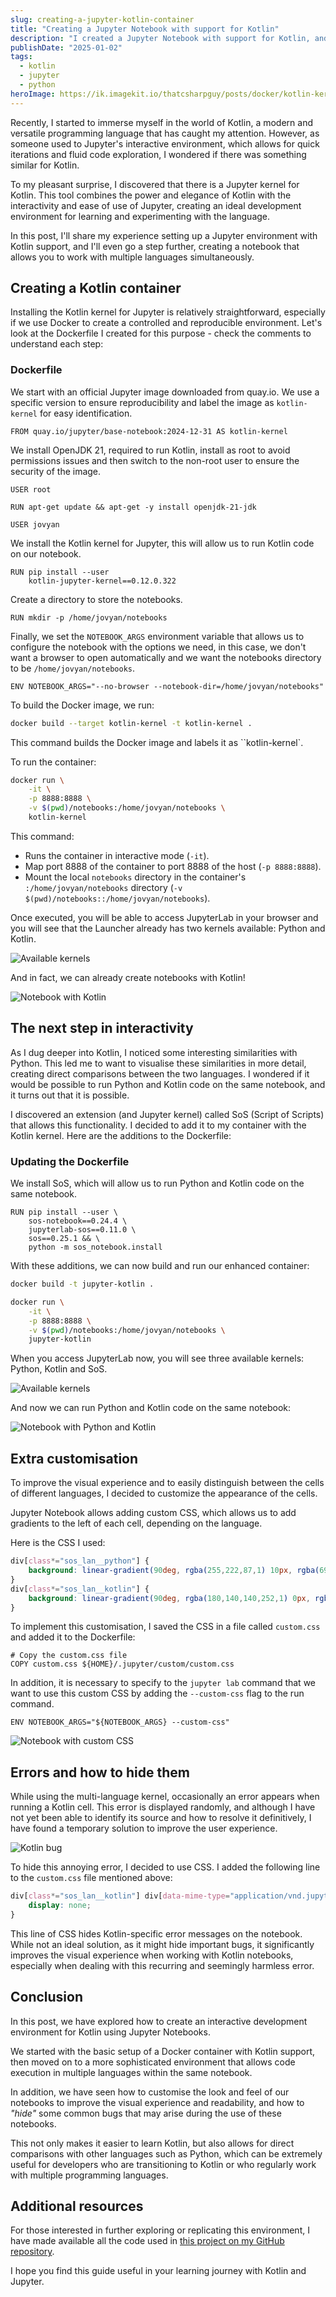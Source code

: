 ```yaml
---
slug: creating-a-jupyter-kotlin-container
title: "Creating a Jupyter Notebook with support for Kotlin"
description: "I created a Jupyter Notebook with support for Kotlin, and I'm sharing my experience with you."
publishDate: "2025-01-02"
tags:
  - kotlin
  - jupyter
  - python
heroImage: https://ik.imagekit.io/thatcsharpguy/posts/docker/kotlin-kernel/fight@1x.png
---
```


Recently, I started to immerse myself in the world of Kotlin, a modern and versatile programming language that has caught my attention. However, as someone used to Jupyter's interactive environment, which allows for quick iterations and fluid code exploration, I wondered if there was something similar for Kotlin.

To my pleasant surprise, I discovered that there is a Jupyter kernel for Kotlin. This tool combines the power and elegance of Kotlin with the interactivity and ease of use of Jupyter, creating an ideal development environment for learning and experimenting with the language.

In this post, I'll share my experience setting up a Jupyter environment with Kotlin support, and I'll even go a step further, creating a notebook that allows you to work with multiple languages simultaneously.

## Creating a Kotlin container

Installing the Kotlin kernel for Jupyter is relatively straightforward, especially if we use Docker to create a controlled and reproducible environment. Let's look at the Dockerfile I created for this purpose - check the comments to understand each step:

### Dockerfile

We start with an official Jupyter image downloaded from quay.io. We use a specific version to ensure reproducibility and label the image as `kotlin-kernel` for easy identification.

```docker
FROM quay.io/jupyter/base-notebook:2024-12-31 AS kotlin-kernel
```

We install OpenJDK 21, required to run Kotlin, install as root to avoid permissions issues and then switch to the non-root user to ensure the security of the image.

```docker
USER root

RUN apt-get update && apt-get -y install openjdk-21-jdk

USER jovyan
```

We install the Kotlin kernel for Jupyter, this will allow us to run Kotlin code on our notebook.

```docker
RUN pip install --user
    kotlin-jupyter-kernel==0.12.0.322
```

Create a directory to store the notebooks.

```docker
RUN mkdir -p /home/jovyan/notebooks
```

Finally, we set the `NOTEBOOK_ARGS` environment variable that allows us to configure the notebook with the options we need, in this case, we don't want a browser to open automatically and we want the notebooks directory to be `/home/jovyan/notebooks`.

```docker
ENV NOTEBOOK_ARGS="--no-browser --notebook-dir=/home/jovyan/notebooks"
```

To build the Docker image, we run:

```bash
docker build --target kotlin-kernel -t kotlin-kernel .
```

This command builds the Docker image and labels it as ``kotlin-kernel`.

To run the container:

```bash
docker run \
    -it \
    -p 8888:8888 \
    -v $(pwd)/notebooks:/home/jovyan/notebooks \
    kotlin-kernel
```

This command:
- Runs the container in interactive mode (`-it`).
- Map port 8888 of the container to port 8888 of the host (`-p 8888:8888`).
- Mount the local `notebooks` directory in the container's `:/home/jovyan/notebooks` directory (`-v $(pwd)/notebooks::/home/jovyan/notebooks`).

Once executed, you will be able to access JupyterLab in your browser and you will see that the Launcher already has two kernels available: Python and Kotlin.

![Available kernels](https://ik.imagekit.io/thatcsharpguy/posts/docker/kotlin-kernel/two-kernels?updatedAt=1735657648064)

And in fact, we can already create notebooks with Kotlin!

![Notebook with Kotlin](https://ik.imagekit.io/thatcsharpguy/posts/docker/kotlin-kernel/running-kotlin?updatedAt=1735657858774)

## The next step in interactivity

As I dug deeper into Kotlin, I noticed some interesting similarities with Python. This led me to want to visualise these similarities in more detail, creating direct comparisons between the two languages. I wondered if it would be possible to run Python and Kotlin code on the same notebook, and it turns out that it is possible.

I discovered an extension (and Jupyter kernel) called SoS (Script of Scripts) that allows this functionality. I decided to add it to my container with the Kotlin kernel. Here are the additions to the Dockerfile:

### Updating the Dockerfile

We install SoS, which will allow us to run Python and Kotlin code on the same notebook.

```docker
RUN pip install --user \
    sos-notebook==0.24.4 \
    jupyterlab-sos==0.11.0 \
    sos==0.25.1 && \
    python -m sos_notebook.install
```

With these additions, we can now build and run our enhanced container:

```bash
docker build -t jupyter-kotlin .

docker run \
    -it \
    -p 8888:8888 \
    -v $(pwd)/notebooks:/home/jovyan/notebooks \
    jupyter-kotlin
```

When you access JupyterLab now, you will see three available kernels: Python, Kotlin and SoS.

![Available kernels](https://ik.imagekit.io/thatcsharpguy/posts/docker/kotlin-kernel/three-kernels?updatedAt=1735658830005)

And now we can run Python and Kotlin code on the same notebook:

![Notebook with Python and Kotlin](https://ik.imagekit.io/thatcsharpguy/posts/docker/kotlin-kernel/jupyter-kotlin-indicators?updatedAt=1735659227991)

## Extra customisation

To improve the visual experience and to easily distinguish between the cells of different languages, I decided to customize the appearance of the cells.

Jupyter Notebook allows adding custom CSS, which allows us to add gradients to the left of each cell, depending on the language.

Here is the CSS I used:

```css
div[class*="sos_lan__python"] { 
    background: linear-gradient(90deg, rgba(255,222,87,1) 10px, rgba(69,132,182,1) 10px, rgba(69,132,182,1) 20px, rgba(254,254,254,254,1) 20px);
}
div[class*="sos_lan__kotlin"] {
    background: linear-gradient(90deg, rgba(180,140,140,252,1) 0px, rgba(196,22,224,1) 6px, rgba(223,73,107,1) 16px, rgba(223,73,107,1) 20px, rgba(255,255,255,1) 20px)
}
```

To implement this customisation, I saved the CSS in a file called `custom.css` and added it to the Dockerfile:

```docker
# Copy the custom.css file
COPY custom.css ${HOME}/.jupyter/custom/custom.css
```

In addition, it is necessary to specify to the `jupyter lab` command that we want to use this custom CSS by adding the `--custom-css` flag to the run command.

```docker
ENV NOTEBOOK_ARGS="${NOTEBOOK_ARGS} --custom-css"
```

![Notebook with custom CSS](https://ik.imagekit.io/thatcsharpguy/posts/docker/kotlin-kernel/jupyter-kotlin?updatedAt=1735659227973)

## Errors and how to hide them

While using the multi-language kernel, occasionally an error appears when running a Kotlin cell. This error is displayed randomly, and although I have not yet been able to identify its source and how to resolve it definitively, I have found a temporary solution to improve the user experience.

![Kotlin bug](https://ik.imagekit.io/thatcsharpguy/posts/docker/kotlin-kernel/kotlin-with-error?updatedAt=1735659310180)

To hide this annoying error, I decided to use CSS. I added the following line to the `custom.css` file mentioned above:

```css
div[class*="sos_lan__kotlin"] div[data-mime-type="application/vnd.jupyter.stderr"] { 
	display: none; 
}
```

This line of CSS hides Kotlin-specific error messages on the notebook. While not an ideal solution, as it might hide important bugs, it significantly improves the visual experience when working with Kotlin notebooks, especially when dealing with this recurring and seemingly harmless error.

## Conclusion

In this post, we have explored how to create an interactive development environment for Kotlin using Jupyter Notebooks.

We started with the basic setup of a Docker container with Kotlin support, then moved on to a more sophisticated environment that allows code execution in multiple languages within the same notebook.

In addition, we have seen how to customise the look and feel of our notebooks to improve the visual experience and readability, and how to _"hide"_ some common bugs that may arise during the use of these notebooks.

This not only makes it easier to learn Kotlin, but also allows for direct comparisons with other languages such as Python, which can be extremely useful for developers who are transitioning to Kotlin or who regularly work with multiple programming languages.

## Additional resources

For those interested in further exploring or replicating this environment, I have made available all the code used in [this project on my GitHub repository](https://github.com/fferegrino/jupyter-kotlin).

I hope you find this guide useful in your learning journey with Kotlin and Jupyter.
